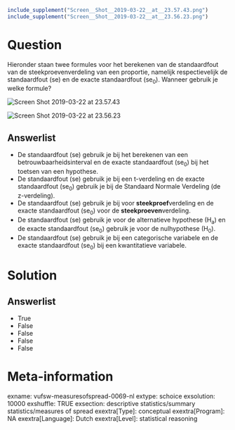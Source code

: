 ```r
include_supplement("Screen__Shot__2019-03-22__at__23.57.43.png")
include_supplement("Screen__Shot__2019-03-22__at__23.56.23.png")
```

Question
========
Hieronder staan twee formules voor het berekenen van de standaardfout
van de steekproevenverdeling van een proportie, namelijk respectievelijk
de standaardfout (se) en de exacte standaardfout (se<sub>0</sub>).
Wanneer gebruik je welke formule?   
  
<img src="Screen__Shot__2019-03-22__at__23.57.43.png"
class="fr-fic fr-dii enlargeimage tvcss_2"
alt="Screen Shot 2019-03-22 at 23.57.43" />  
  
<img src="Screen__Shot__2019-03-22__at__23.56.23.png"
class="fr-fic fr-dii enlargeimage tvcss_3"
alt="Screen Shot 2019-03-22 at 23.56.23" />

Answerlist
----------
* De standaardfout (se) gebruik je bij het berekenen van een
  betrouwbaarheidsinterval en de exacte standaardfout (se<sub>0</sub>) bij
  het toetsen van een hypothese.
* De standaardfout (se) gebruik je bij een t-verdeling en de exacte
  standaardfout (se<sub>0</sub>) gebruik je bij de Standaard Normale
  Verdeling (de z-verdeling).
* De standaardfout (se) gebruik je bij voor **steekproef**verdeling en de
  exacte standaardfout (se<sub>0</sub>) voor de **steekproeven**verdeling.
* De standaardfout (se) gebruik je voor de alternatieve
  hypothese (H<sub>a</sub>) en de exacte standaardfout (se<sub>0</sub>)
  gebruik je voor de nulhypothese (H<sub>0</sub>).
* De standaardfout (se) gebruik je bij een categorische variabele en de
  exacte standaardfout (se<sub>0</sub>) bij een kwantitatieve variabele.

Solution
========










Answerlist
----------
* True
* False
* False
* False
* False

Meta-information
================
exname: vufsw-measuresofspread-0069-nl
extype: schoice
exsolution: 10000
exshuffle: TRUE
exsection: descriptive statistics/summary statistics/measures of spread
exextra[Type]: conceptual
exextra[Program]: NA
exextra[Language]: Dutch
exextra[Level]: statistical reasoning

